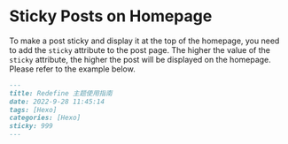 # Sticky Posts on Homepage

To make a post sticky and display it at the top of the homepage, you need to add the `sticky` attribute to the post page. The higher the value of the `sticky` attribute, the higher the post will be displayed on the homepage. Please refer to the example below.

```markdown
---
title: Redefine 主题使用指南
date: 2022-9-28 11:45:14
tags: [Hexo]
categories: [Hexo]
sticky: 999
---
```
